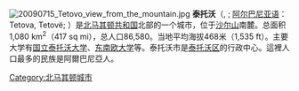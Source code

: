 [[File:20090715_Tetovo_view_from_the_mountain.jpg|right]]
'''泰托沃'''（{{lang-mk|Тетово}}, {{Audio-IPA|Mk-Tetovo.ogg|[ˈtetovɔ]}}; [[阿尔巴尼亚语|阿尔巴尼亚语]]：Tetova, Tetovë; {{lang-tr|Kalkandelen}}）是[[北马其顿共和国|北马其顿共和国]]北部的一个城市，位于[[沙尔山|沙尔山]]南麓。总面积1,080 km<sup>2</sup>（417 sq mi），总人口86,580。当地平均海拔468米（1,535 ft）。主要大学有[[国立泰托沃大学|国立泰托沃大学]]、[[东南欧大学|东南欧大学]]等。泰托沃市是[[泰托沃区|泰托沃区]]的行政中心。這裡人口最多的民族是阿爾巴尼亞人。

{{Authority control}}
[[Category:北马其顿城市|Category:北马其顿城市]]